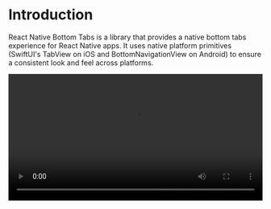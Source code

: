# Introduction

React Native Bottom Tabs is a library that provides a native bottom tabs experience for React Native apps. It uses native platform primitives (SwiftUI's TabView on iOS and BottomNavigationView on Android) to ensure a consistent look and feel across platforms.

<video controls width="100%" src='https://github.com/user-attachments/assets/fbdd9ce2-f4b9-4d0c-bd91-2e62bb422d69' />

## Supported Platforms
- iOS
- Android
- visionOS
- tvOS
- macOS
